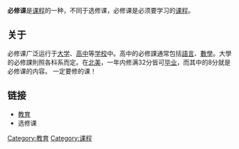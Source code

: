 {{unreferenced|time=2015-9-11}}
{{expand|time=2015-9-11}}
'''必修课'''是[[课程|课程]]的一种，不同于选修课，必修课是必须要学习的[[课程|课程]]。

== 关于 ==
必修课广泛运行于[[大学|大学]]、[[高中|高中]]等[[学校|学校]]中。高中的必修課通常包括[[語言|語言]]、[[數學|數學]]。大學的必修課則照各科系而定。在[[北美|北美]]，一年内修满32分皆可[[毕业|毕业]]，而其中的8分就是必修课的内容。{{Clarify|reason=與條目的關係性？}}
一定要修的课！

== 链接 ==
*[[教育|教育]]
*选修课
[[Category:教育|Category:教育]]
[[Category:课程|Category:课程]]